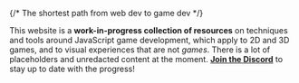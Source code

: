 

<MainTitle />

{/* The shortest path from web dev to game dev */}

This website is a **work-in-progress collection of resources** on techniques and tools around JavaScript game development, which apply to 2D and 3D games, and to visual experiences that are not _games_. There is a lot of placeholders and unredacted content at the moment. [**Join the
Discord**](https://webgamedev.com/discord) to stay up to date with the progress!

<div className="my-8 space-y-8">
  <PokiSponsor />
  <CGSponsor />
</div>

<br />

<HomeLabel />

<NewsletterIframe />
